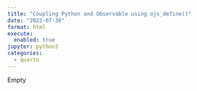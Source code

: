 ```yaml
---
title: "Coupling Python and Observable using ojs_define()"
date: "2022-07-30"
format: html
execute: 
  enabled: true
jupyter: python3
categories:
  - quarto
---
```


Empty